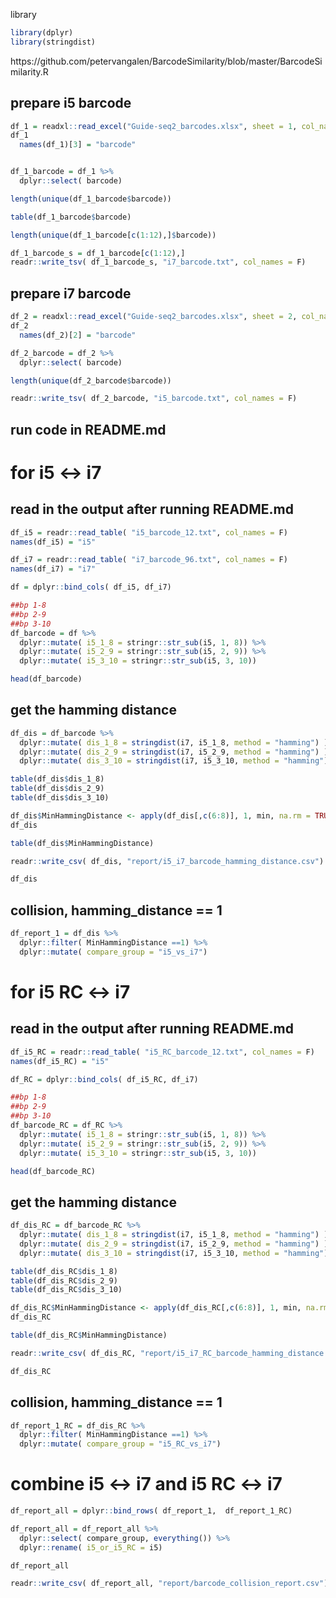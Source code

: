 
library
```r
library(dplyr)
library(stringdist)
```

https://github.com/petervangalen/BarcodeSimilarity/blob/master/BarcodeSimilarity.R

## prepare i5 barcode
```r

df_1 = readxl::read_excel("Guide-seq2_barcodes.xlsx", sheet = 1, col_names = F)
df_1
  names(df_1)[3] = "barcode"


df_1_barcode = df_1 %>% 
  dplyr::select( barcode)

length(unique(df_1_barcode$barcode))

table(df_1_barcode$barcode)

length(unique(df_1_barcode[c(1:12),]$barcode))

df_1_barcode_s = df_1_barcode[c(1:12),]
readr::write_tsv( df_1_barcode_s, "i7_barcode.txt", col_names = F)

```


## prepare i7 barcode
```r

df_2 = readxl::read_excel("Guide-seq2_barcodes.xlsx", sheet = 2, col_names = F)
df_2
  names(df_2)[2] = "barcode"

df_2_barcode = df_2 %>% 
  dplyr::select( barcode)

length(unique(df_2_barcode$barcode))

readr::write_tsv( df_2_barcode, "i5_barcode.txt", col_names = F)

```


## run code in README.md



###########################################
# for i5 <-> i7
###########################################

## read in the output after running README.md 
```r

df_i5 = readr::read_table( "i5_barcode_12.txt", col_names = F)
names(df_i5) = "i5"

df_i7 = readr::read_table( "i7_barcode_96.txt", col_names = F)
names(df_i7) = "i7"

df = dplyr::bind_cols( df_i5, df_i7)

##bp 1-8
##bp 2-9 
##bp 3-10 
df_barcode = df %>% 
  dplyr::mutate( i5_1_8 = stringr::str_sub(i5, 1, 8)) %>% 
  dplyr::mutate( i5_2_9 = stringr::str_sub(i5, 2, 9)) %>% 
  dplyr::mutate( i5_3_10 = stringr::str_sub(i5, 3, 10))

head(df_barcode)

```



## get the hamming distance
```r

df_dis = df_barcode %>% 
  dplyr::mutate( dis_1_8 = stringdist(i7, i5_1_8, method = "hamming") ) %>% 
  dplyr::mutate( dis_2_9 = stringdist(i7, i5_2_9, method = "hamming") ) %>% 
  dplyr::mutate( dis_3_10 = stringdist(i7, i5_3_10, method = "hamming") )

table(df_dis$dis_1_8)
table(df_dis$dis_2_9)
table(df_dis$dis_3_10)

df_dis$MinHammingDistance <- apply(df_dis[,c(6:8)], 1, min, na.rm = TRUE)
df_dis

table(df_dis$MinHammingDistance)

readr::write_csv( df_dis, "report/i5_i7_barcode_hamming_distance.csv")

df_dis

```



## collision, hamming_distance == 1
```r

df_report_1 = df_dis %>% 
  dplyr::filter( MinHammingDistance ==1) %>% 
  dplyr::mutate( compare_group = "i5_vs_i7")


```







###########################################
# for i5 RC <-> i7
###########################################

## read in the output after running README.md 
```r

df_i5_RC = readr::read_table( "i5_RC_barcode_12.txt", col_names = F)
names(df_i5_RC) = "i5"

df_RC = dplyr::bind_cols( df_i5_RC, df_i7)

##bp 1-8
##bp 2-9 
##bp 3-10 
df_barcode_RC = df_RC %>% 
  dplyr::mutate( i5_1_8 = stringr::str_sub(i5, 1, 8)) %>% 
  dplyr::mutate( i5_2_9 = stringr::str_sub(i5, 2, 9)) %>% 
  dplyr::mutate( i5_3_10 = stringr::str_sub(i5, 3, 10))

head(df_barcode_RC)

```



## get the hamming distance
```r

df_dis_RC = df_barcode_RC %>% 
  dplyr::mutate( dis_1_8 = stringdist(i7, i5_1_8, method = "hamming") ) %>% 
  dplyr::mutate( dis_2_9 = stringdist(i7, i5_2_9, method = "hamming") ) %>% 
  dplyr::mutate( dis_3_10 = stringdist(i7, i5_3_10, method = "hamming") )

table(df_dis_RC$dis_1_8)
table(df_dis_RC$dis_2_9)
table(df_dis_RC$dis_3_10)

df_dis_RC$MinHammingDistance <- apply(df_dis_RC[,c(6:8)], 1, min, na.rm = TRUE)
df_dis_RC

table(df_dis_RC$MinHammingDistance)

readr::write_csv( df_dis_RC, "report/i5_i7_RC_barcode_hamming_distance.csv")

df_dis_RC

```



## collision, hamming_distance == 1
```r

df_report_1_RC = df_dis_RC %>% 
  dplyr::filter( MinHammingDistance ==1) %>% 
  dplyr::mutate( compare_group = "i5_RC_vs_i7")


```




#########################################
# combine i5 <-> i7 and i5 RC <-> i7
#########################################


```r

df_report_all = dplyr::bind_rows( df_report_1,  df_report_1_RC)

df_report_all = df_report_all %>% 
  dplyr::select( compare_group, everything()) %>% 
  dplyr::rename( i5_or_i5_RC = i5)

df_report_all

readr::write_csv( df_report_all, "report/barcode_collision_report.csv")
```
